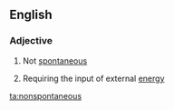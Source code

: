 ==English==

===Adjective===
{{en-adj}}

# Not [[spontaneous]]
# {{label|en|chemistry|of a reaction}} Requiring the input of external [[energy]]

[[ta:nonspontaneous]]